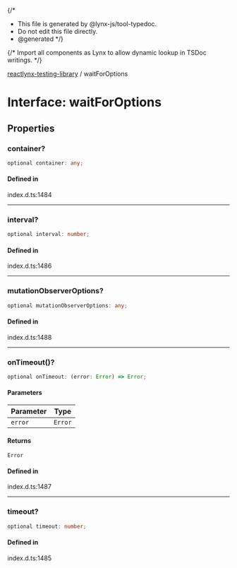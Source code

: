 {/*
* This file is generated by @lynx-js/tool-typedoc.
* Do not edit this file directly.
* @generated
*/}

{/* Import all components as Lynx to allow dynamic lookup in TSDoc writings. */}


[reactlynx-testing-library](/api/reactlynx-testing-library/index.mdx) / waitForOptions

# Interface: waitForOptions

## Properties

### container?

```ts
optional container: any;
```

#### Defined in

index.d.ts:1484

***

### interval?

```ts
optional interval: number;
```

#### Defined in

index.d.ts:1486

***

### mutationObserverOptions?

```ts
optional mutationObserverOptions: any;
```

#### Defined in

index.d.ts:1488

***

### onTimeout()?

```ts
optional onTimeout: (error: Error) => Error;
```

#### Parameters

| Parameter | Type |
| ------ | ------ |
| `error` | `Error` |

#### Returns

`Error`

#### Defined in

index.d.ts:1487

***

### timeout?

```ts
optional timeout: number;
```

#### Defined in

index.d.ts:1485
